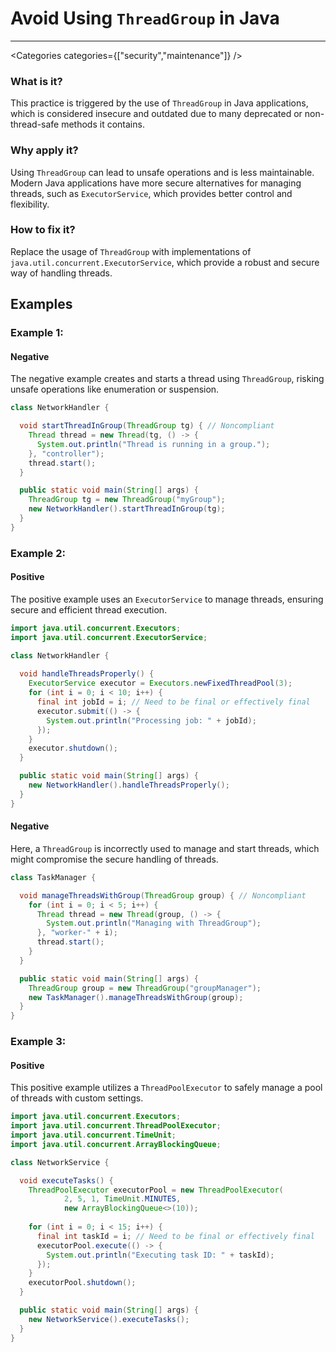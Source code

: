 

# Avoid Using `ThreadGroup` in Java

<Severity severity={SeverityLevels.CRITICAL} />

---

<Categories categories={["security","maintenance"]} />

### What is it?
This practice is triggered by the use of `ThreadGroup` in Java applications, which is considered insecure and outdated due to many deprecated or non-thread-safe methods it contains.

### Why apply it?
Using `ThreadGroup` can lead to unsafe operations and is less maintainable. Modern Java applications have more secure alternatives for managing threads, such as `ExecutorService`, which provides better control and flexibility.

### How to fix it?
Replace the usage of `ThreadGroup` with implementations of `java.util.concurrent.ExecutorService`, which provide a robust and secure way of handling threads.

## Examples

### Example 1:

<!-- #example -->

#### Negative

<!-- #example_negative_description -->
The negative example creates and starts a thread using `ThreadGroup`, risking unsafe operations like enumeration or suspension.

<!-- #example_negative_code -->
```java
class NetworkHandler {

  void startThreadInGroup(ThreadGroup tg) { // Noncompliant
    Thread thread = new Thread(tg, () -> {
      System.out.println("Thread is running in a group.");
    }, "controller");
    thread.start();
  }

  public static void main(String[] args) {
    ThreadGroup tg = new ThreadGroup("myGroup");
    new NetworkHandler().startThreadInGroup(tg);
  }
}
```

### Example 2:

<!-- #example -->

#### Positive

<!-- #example_positive_description -->
The positive example uses an `ExecutorService` to manage threads, ensuring secure and efficient thread execution.

<!-- #example_positive_code -->
```java
import java.util.concurrent.Executors;
import java.util.concurrent.ExecutorService;

class NetworkHandler {
    
  void handleThreadsProperly() {
    ExecutorService executor = Executors.newFixedThreadPool(3);
    for (int i = 0; i < 10; i++) {
      final int jobId = i; // Need to be final or effectively final
      executor.submit(() -> {
        System.out.println("Processing job: " + jobId);
      });
    }
    executor.shutdown();
  }

  public static void main(String[] args) {
    new NetworkHandler().handleThreadsProperly();
  }
}
```

#### Negative

<!-- #example_negative_description -->
Here, a `ThreadGroup` is incorrectly used to manage and start threads, which might compromise the secure handling of threads.

<!-- #example_negative_code -->
```java
class TaskManager {

  void manageThreadsWithGroup(ThreadGroup group) { // Noncompliant
    for (int i = 0; i < 5; i++) {
      Thread thread = new Thread(group, () -> {
        System.out.println("Managing with ThreadGroup");
      }, "worker-" + i);
      thread.start();
    }
  }

  public static void main(String[] args) {
    ThreadGroup group = new ThreadGroup("groupManager");
    new TaskManager().manageThreadsWithGroup(group);
  }
}
```

### Example 3:

<!-- #example -->

#### Positive

<!-- #example_positive_description -->
This positive example utilizes a `ThreadPoolExecutor` to safely manage a pool of threads with custom settings.

<!-- #example_positive_code -->
```java
import java.util.concurrent.Executors;
import java.util.concurrent.ThreadPoolExecutor;
import java.util.concurrent.TimeUnit;
import java.util.concurrent.ArrayBlockingQueue;

class NetworkService {

  void executeTasks() {
    ThreadPoolExecutor executorPool = new ThreadPoolExecutor(
            2, 5, 1, TimeUnit.MINUTES,
            new ArrayBlockingQueue<>(10));
    
    for (int i = 0; i < 15; i++) {
      final int taskId = i; // Need to be final or effectively final
      executorPool.execute(() -> {
        System.out.println("Executing task ID: " + taskId);
      });
    }
    executorPool.shutdown();
  }

  public static void main(String[] args) {
    new NetworkService().executeTasks();
  }
}
```